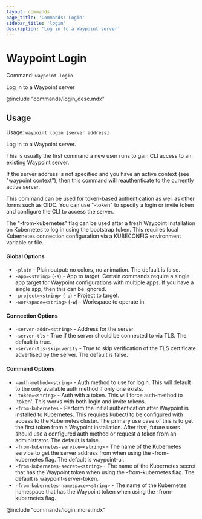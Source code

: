 ```yaml
---
layout: commands
page_title: 'Commands: Login'
sidebar_title: 'login'
description: 'Log in to a Waypoint server'
---
```


# Waypoint Login

Command: `waypoint login`

Log in to a Waypoint server

@include "commands/login_desc.mdx"

## Usage

Usage: `waypoint login [server address]`

Log in to a Waypoint server.

This is usually the first command a new user runs to gain CLI access to
an existing Waypoint server.

If the server address is not specified and you have an active
context (see "waypoint context"), then this command will reauthenticate
to the currently active server.

This command can be used for token-based authentication as well as
other forms such as OIDC. You can use "-token" to specify a login or
invite token and configure the CLI to access the server.

The "-from-kubernetes" flag can be used after a fresh Waypoint installation
on Kubernetes to log in using the bootstrap token. This requires local
Kubernetes connection configuration via a KUBECONFIG environment variable
or file.

#### Global Options

- `-plain` - Plain output: no colors, no animation. The default is false.
- `-app=<string>` (`-a`) - App to target. Certain commands require a single app target for Waypoint configurations with multiple apps. If you have a single app, then this can be ignored.
- `-project=<string>` (`-p`) - Project to target.
- `-workspace=<string>` (`-w`) - Workspace to operate in.

#### Connection Options

- `-server-addr=<string>` - Address for the server.
- `-server-tls` - True if the server should be connected to via TLS. The default is true.
- `-server-tls-skip-verify` - True to skip verification of the TLS certificate advertised by the server. The default is false.

#### Command Options

- `-auth-method=<string>` - Auth method to use for login. This will default to the only available auth method if only one exists.
- `-token=<string>` - Auth with a token. This will force auth-method to 'token'. This works with both login and invite tokens.
- `-from-kubernetes` - Perform the initial authentication after Waypoint is installed to Kubernetes. This requires kubectl to be configured with access to the Kubernetes cluster. The primary use case of this is to get the first token from a Waypoint installation. After that, future users should use a configured auth method or request a token from an administrator. The default is false.
- `-from-kubernetes-service=<string>` - The name of the Kubernetes service to get the server address from when using the -from-kubernetes flag. The default is waypoint-ui.
- `-from-kubernetes-secret=<string>` - The name of the Kubernetes secret that has the Waypoint token when using the -from-kubernetes flag. The default is waypoint-server-token.
- `-from-kubernetes-namespace=<string>` - The name of the Kubernetes namespace that has the Waypoint token when using the -from-kubernetes flag.

@include "commands/login_more.mdx"
